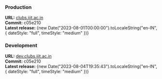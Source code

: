 
### Production
**URL:** [clubs.iiit.ac.in](https://clubs.iiit.ac.in)  
**Commit:** c05e210  
**Latest release:** {new Date("2023-08-01T00:00:00").toLocaleString("en-IN", { dateStyle: "full", timeStyle: "medium" })}

### Development
**URL:** [dev.clubs.iiit.ac.in](http://dev.clubs.iiit.ac.in)  
**Commit:** c05e210  
**Latest release:** {new Date("2023-08-04T19:35:43").toLocaleString("en-IN", { dateStyle: "full", timeStyle: "medium" })}
